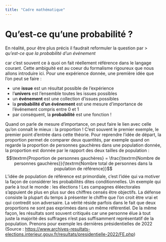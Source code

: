 ```yaml
---
title: "Cadre mathématique"
---
```


# Qu'est-ce qu'une probabilité ?
 
En réalité, pour être plus précis il faudrait reformuler la question par 
> *qu'est-ce que la probabilité d'un événement*

car c'est souvent ce à quoi on fait réellement référence dans le langage courant. Cette ambiguité est au coeur du formalisme rigoureux que nous allons introduire ici. Pour une expérience donnée, une première idée que l'on peut se faire :

- une **issue** est un résultat possible de l'expérience
- l'**univers** est l'ensemble toutes les issues possibles
- un **événement** est une collection d'issues possibles
- la **probabilité d'un événement** est une mesure d'importance de l'événement compris entre 0 et 1
- par conséquent, la **probabilité** est une fonction !

Quand on parle de mesure d'importance, on peut faire le lien avec celle qu'on connaît le mieux : la proportion ! C'est souvent le premier exemple, le premier point d'entrée dans cette théorie. Pour reprendre l'idée de départ, la proportion permet de comparer deux quantités, par exemple quand on regarde la proportion de personnes gauchères dans une population donnée, la proportion est donnée par le rapport des deux tailles de population :
$$\textrm{Proportion de personnes gauchères} = \frac{\textrm{Nombre de personnes gauchères}}{\textrm{Nombre total de personnes dans la population de référence}}$$
L'idée de population de référence est primordiale, c'est l'idée qui va motiver la façon de considérer les probabilités dites conditionnelles. Un exemple qui parle à tout le monde : les élections ! Les campagnes éléectorales s'appuient de plus en plus sur des chiffres censés être objectifs. La défense consiste la plupart du temps à présenter le chiffre que l'on croit être vrai et qui contredit son adversaire. La vérité réside parfois dans le fait que deux proportions ne sont pas exprimées dans un même référentiel. De la même façon, les résultats sont souvent critiqués car une personne élue à tout juste la majorité des suffrages n'est pas suffisamment représentatif de la population. Prenons pour exemple les dernières présidentielles de 2022 (Source :  <https://www.archives-resultats-elections.interieur.gouv.fr/resultats/presidentielle-2022/FE.php>)





